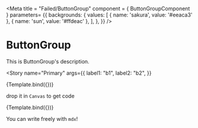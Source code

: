 
<Meta
  title = "Failed/ButtonGroup"
  component = { ButtonGroupComponent }
  parameters= {{
    backgrounds: {
      values: [
        { name: 'sakura', value: '#eeaca3' },
        { name: 'sun', value: '#ffdeac' },
      ],
    },
  }}
/>


# ButtonGroup

This is ButtonGroup's description.

<Story
  name="Primary"
  args={{
    label1: "b1",
    label2: "b2",
  }}
>
  {Template.bind({})}
</Story>

drop it in `Canvas` to get code

<Canvas>
  <Story
    name="Secondary"
    args={{
      primary: false,
      label: "Secondary",
    }}
  >
    {Template.bind({})}
  </Story>
</Canvas>

You can write freely with `mdx`!

<ArgsTable of={ButtonGroupComponent} />

